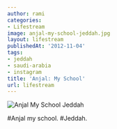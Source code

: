 ```yaml
---
author: rami
categories:
- Lifestream
image: anjal-my-school-jeddah.jpg
layout: lifestream
publishedAt: '2012-11-04'
tags:
- jeddah
- saudi-arabia
- instagram
title: 'Anjal: My School'
url: lifestream
---
```


![Anjal My School Jeddah](/assets/images/content/lifestream/anjal-my-school-jeddah.jpg)

#Anjal my school. #Jeddah.